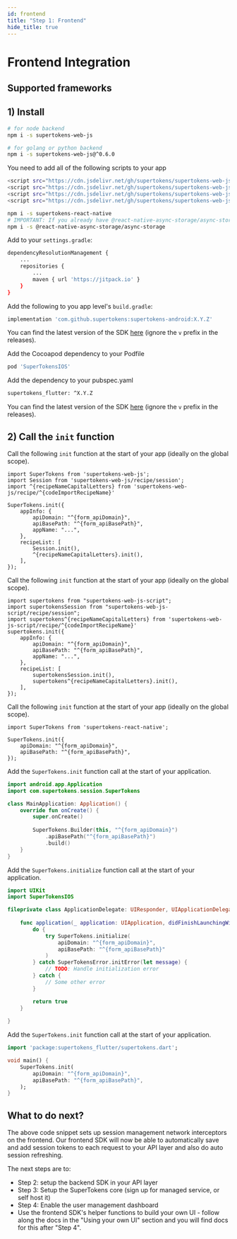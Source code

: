 ```yaml
---
id: frontend
title: "Step 1: Frontend"
hide_title: true
---
```


<!-- COPY DOCS -->
<!-- ./thirdpartyemailpassword/custom-ui/init/frontend.mdx -->


# Frontend Integration

## Supported frameworks


<TechStackSupport />

## 1) Install

<FrontendCustomUITabs>
<TabItem value="web">

<NpmOrScriptTabs>
<TabItem value="npm">

```bash
# for node backend
npm i -s supertokens-web-js

# for golang or python backend
npm i -s supertokens-web-js@^0.6.0
```

</TabItem>
<TabItem value="script">

You need to add all of the following scripts to your app

```bash
<script src="https://cdn.jsdelivr.net/gh/supertokens/supertokens-web-js/bundle/website.js"></script>
<script src="https://cdn.jsdelivr.net/gh/supertokens/supertokens-web-js/bundle/supertokens.js"></script>
<script src="https://cdn.jsdelivr.net/gh/supertokens/supertokens-web-js/bundle/session.js"></script>
<script src="https://cdn.jsdelivr.net/gh/supertokens/supertokens-web-js/bundle/^{codeImportRecipeName}.js"></script>
```

</TabItem>
</NpmOrScriptTabs>

</TabItem>

<TabItem value="mobile">

<FrontendMobileSubTabs>

<TabItem value="reactnative">

```bash
npm i -s supertokens-react-native
# IMPORTANT: If you already have @react-native-async-storage/async-storage as a dependency, make sure the version is 1.12.1 or higher
npm i -s @react-native-async-storage/async-storage
```

</TabItem>

<TabItem value="android">

Add to your `settings.gradle`:
```bash
dependencyResolutionManagement {
    ...
    repositories {
        ...
        maven { url 'https://jitpack.io' }
    }
}
```

Add the following to you app level's `build.gradle`:
```bash
implementation 'com.github.supertokens:supertokens-android:X.Y.Z'
```

You can find the latest version of the SDK [here](https://github.com/supertokens/supertokens-android/releases) (ignore the `v` prefix in the releases).

</TabItem>

<TabItem value="ios">

Add the Cocoapod dependency to your Podfile

```bash
pod 'SuperTokensIOS'
```

</TabItem>

<TabItem value="flutter">

Add the dependency to your pubspec.yaml

```bash
supertokens_flutter: ^X.Y.Z
```

You can find the latest version of the SDK [here](https://github.com/supertokens/supertokens-flutter/releases) (ignore the `v` prefix in the releases).

</TabItem>

</FrontendMobileSubTabs>

</TabItem>

</FrontendCustomUITabs>

## 2) Call the `init` function

<FrontendCustomUITabs>
<TabItem value="web">

<NpmOrScriptTabs>
<TabItem value="npm">

<AppInfoForm askForAPIDomain>

Call the following `init` function at the start of your app (ideally on the global scope).

```tsx
import SuperTokens from 'supertokens-web-js';
import Session from 'supertokens-web-js/recipe/session';
import ^{recipeNameCapitalLetters} from 'supertokens-web-js/recipe/^{codeImportRecipeName}'

SuperTokens.init({
    appInfo: {
        apiDomain: "^{form_apiDomain}",
        apiBasePath: "^{form_apiBasePath}",
        appName: "...",
    },
    recipeList: [
        Session.init(),
        ^{recipeNameCapitalLetters}.init(),
    ],
});
```

</AppInfoForm>

</TabItem>
<TabItem value="script">

<AppInfoForm askForAPIDomain>

Call the following `init` function at the start of your app (ideally on the global scope).

```tsx
import supertokens from "supertokens-web-js-script";
import supertokensSession from "supertokens-web-js-script/recipe/session";
import supertokens^{recipeNameCapitalLetters} from 'supertokens-web-js-script/recipe/^{codeImportRecipeName}'
supertokens.init({
    appInfo: {
        apiDomain: "^{form_apiDomain}",
        apiBasePath: "^{form_apiBasePath}",
        appName: "...",
    },
    recipeList: [
        supertokensSession.init(),
        supertokens^{recipeNameCapitalLetters}.init(),
    ],
});
```

</AppInfoForm>

</TabItem>
</NpmOrScriptTabs>

</TabItem>

<TabItem value="mobile">

<FrontendMobileSubTabs>

<TabItem value="reactnative">

<AppInfoForm askForAPIDomain>

Call the following `init` function at the start of your app (ideally on the global scope).

```tsx
import SuperTokens from 'supertokens-react-native';

SuperTokens.init({
    apiDomain: "^{form_apiDomain}",
    apiBasePath: "^{form_apiBasePath}",
});
```

</AppInfoForm>

</TabItem>

<TabItem value="android">

<AppInfoForm askForAPIDomain>

Add the `SuperTokens.init` function call at the start of your application.

```kotlin
import android.app.Application
import com.supertokens.session.SuperTokens

class MainApplication: Application() {
    override fun onCreate() {
        super.onCreate()
        
        SuperTokens.Builder(this, "^{form_apiDomain}")
            .apiBasePath("^{form_apiBasePath}")
            .build()
    }
}
```

</AppInfoForm>

</TabItem>

<TabItem value="ios">

<AppInfoForm askForAPIDomain>

Add the `SuperTokens.initialize` function call at the start of your application.

```swift
import UIKit
import SuperTokensIOS

fileprivate class ApplicationDelegate: UIResponder, UIApplicationDelegate {
    
    func application(_ application: UIApplication, didFinishLaunchingWithOptions launchOptions: [UIApplication.LaunchOptionsKey: Any]?) -> Bool {
        do {
            try SuperTokens.initialize(
                apiDomain: "^{form_apiDomain}",
                apiBasePath: "^{form_apiBasePath}"
            )
        } catch SuperTokensError.initError(let message) {
            // TODO: Handle initialization error
        } catch {
            // Some other error
        }

        return true
    }
    
}
```

</AppInfoForm>

</TabItem>

<TabItem value="flutter">

<AppInfoForm askForAPIDomain>

Add the `SuperTokens.init` function call at the start of your application.

```dart
import 'package:supertokens_flutter/supertokens.dart';

void main() {
    SuperTokens.init(
        apiDomain: "^{form_apiDomain}",
        apiBasePath: "^{form_apiBasePath}",
    );
}
```

</AppInfoForm>

</TabItem>

</FrontendMobileSubTabs>

</TabItem>

</FrontendCustomUITabs>

## What to do next?
The above code snippet sets up session management network interceptors on the frontend. Our frontend SDK will now be able to automatically save and add session tokens to each request to your API layer and also do auto session refreshing.

The next steps are to:
- Step 2: setup the backend SDK in your API layer
- Step 3: Setup the SuperTokens core (sign up for managed service, or self host it)
- Step 4: Enable the user management dashboard
- Use the frontend SDK's helper functions to build your own UI - follow along the docs in the "Using your own UI" section and you will find docs for this after "Step 4".
